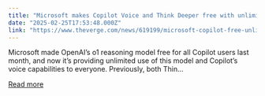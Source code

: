 ```yaml
---
title: "Microsoft makes Copilot Voice and Think Deeper free with unlimited use"
date: "2025-02-25T17:53:48.000Z"
link: "https://www.theverge.com/news/619199/microsoft-copilot-free-unlimited-voice-think-deeper-open-ai-o1-reasoning-model-ai"
---
```


Microsoft made OpenAI’s o1 reasoning model free for all Copilot users last month, and now it’s providing unlimited use of this model and Copilot’s voice capabilities to everyone. Previously, both Thin...

[Read more](https://www.theverge.com/news/619199/microsoft-copilot-free-unlimited-voice-think-deeper-open-ai-o1-reasoning-model-ai)
